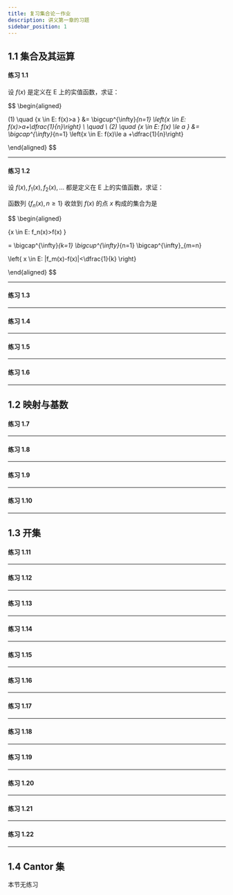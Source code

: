 ```yaml
---
title: 复习集合论－作业
description: 讲义第一章的习题
sidebar_position: 1
---
```



<TOCInline toc={toc} 
    minHeadingLevel={2}
    maxHeadingLevel={2}
/>

## 1.1 集合及其运算

#### 练习 1.1

设 $f(x)$ 是定义在 E 上的实值函数，求证：

$$
\begin{aligned}

(1) \quad
\{x \in E: f(x)>a \}
    &= \bigcup^{\infty}_{n=1}
        \left\{x \in E: f(x)>a+\dfrac{1}{n}\right\}
\\
\quad
\\
(2) \quad
\{x \in E: f(x) \le a \}
    &= \bigcap^{\infty}_{n=1}
        \left\{x \in E: f(x)\le a +\dfrac{1}{n}\right\}

\end{aligned}
$$

---

#### 练习 1.2

设 $f(x), f_1(x), f_2(x), …$ 都是定义在 E 上的实值函数，求证：

函数列 $\{f_n(x), n \geq 1\}$ 收敛到 $f(x)$ 的点 $x$ 构成的集合为是

$$
\begin{aligned}

\{x \in E: f_n(x)>f(x) \}

= \bigcap^{\infty}_{k=1} \bigcup^{\infty}_{n=1} \bigcap^{\infty}_{m=n}

\left\{ x \in E:
    |f_m(x)-f(x)|<\dfrac{1}{k}
\right\}


\end{aligned}
$$

---

#### 练习 1.3



---

#### 练习 1.4

---

#### 练习 1.5

---

#### 练习 1.6

---

## 1.2 映射与基数

#### 练习 1.7

---

#### 练习 1.8

---

#### 练习 1.9

---

#### 练习 1.10

---

## 1.3 开集


#### 练习 1.11

---

#### 练习 1.12

---

#### 练习 1.13

---

#### 练习 1.14

---

#### 练习 1.15

---

#### 练习 1.16

---

#### 练习 1.17

---

#### 练习 1.18

---

#### 练习 1.19

---

#### 练习 1.20

---

#### 练习 1.21

---

#### 练习 1.22

---

## 1.4 Cantor 集

本节无练习

